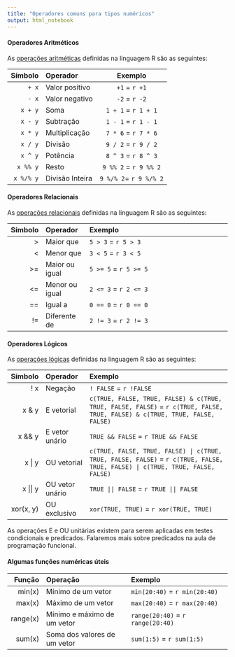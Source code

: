```yaml
---
title: "Operadores comuns para tipos numéricos"
output: html_notebook
---
```


#### Operadores Aritméticos

As [operações aritméticas](https://stat.ethz.ch/R-manual/R-devel/library/base/html/Arithmetic.html) definidas na linguagem R são as seguintes:

| Símbolo   | Operador       | Exemplo               |
|----------:|:---------------|:---------------------:|
| `+ x`     | Valor positivo | `+1` = `r +1`         | 
| `- x`     | Valor negativo | `-2` = `r -2`         |
| `x + y`   | Soma           | `1 + 1`  = `r 1 + 1`  |
| `x - y`   | Subtração      | `1 - 1`  = `r 1 - 1`  |
| `x * y`   | Multiplicação  | `7 * 6`  = `r 7 * 6`  |
| `x / y`   | Divisão        | `9 / 2`  = `r 9 / 2`  |
| `x ^ y`   | Potência       | `8 ^ 3`  = `r 8 ^ 3`  |
| `x %% y`  | Resto          | `9 %% 2` = `r 9 %% 2` |
| `x %/% y` | Divisão Inteira| `9 %/% 2`= `r 9 %/% 2`|

#### Operadores Relacionais

As [operações relacionais](https://stat.ethz.ch/R-manual/R-devel/library/base/html/Comparison.html) definidas na linguagem R são as seguintes:

| Símbolo   | Operador        | Exemplo                                               |
|----------:|:----------------|:------------------------------------------------------|
| >         | Maior que       | `5 > 3` = `r 5 > 3`                                   |
| <         | Menor que       | `3 < 5` = `r 3 < 5`                                   |
| >=        | Maior ou igual  | `5 >= 5` = `r 5 >= 5`                                 |
| <=        | Menor ou igual  | `2 <= 3` = `r 2 <= 3`                                 |
| ==        | Igual a         | `0 == 0` = `r 0 == 0`                                 |
| !=        | Diferente de    | `2 != 3` = `r 2 != 3`                                 |


#### Operadores Lógicos

As [operações lógicas](https://stat.ethz.ch/R-manual/R-devel/library/base/html/Logic.html) definidas na linguagem R são as seguintes:

| Símbolo   | Operador        | Exemplo                                               |
|----------:|:----------------|:------------------------------------------------------|
| ! x       | Negação         | `! FALSE` = `r !FALSE`                                |
| x & y     | E vetorial      | `c(TRUE, FALSE, TRUE, FALSE) & c(TRUE, TRUE, FALSE, FALSE)` = `r c(TRUE, FALSE, TRUE, FALSE) & c(TRUE, TRUE, FALSE, FALSE)`|
| x && y    | E vetor unário  | `TRUE && FALSE` = `r TRUE && FALSE`                   |
| x \| y    | OU vetorial     | `c(TRUE, FALSE, TRUE, FALSE) | c(TRUE, TRUE, FALSE, FALSE)` = `r c(TRUE, FALSE, TRUE, FALSE) | c(TRUE, TRUE, FALSE, FALSE)`|
| x \|\| y  | OU vetor unário | `TRUE || FALSE` = `r TRUE || FALSE`                   |
| xor(x, y) | OU exclusivo    | `xor(TRUE, TRUE)` = `r xor(TRUE, TRUE)`               |

As operações E e OU unitárias existem para serem aplicadas em testes condicionais e predicados. Falaremos mais sobre predicados na aula de programação funcional.


#### Algumas funções numéricas úteis

| Função    | Operação                     | Exemplo                           |
|----------:|:-----------------------------|:----------------------------------|
| min(x)    | Mínimo de um vetor           | `min(20:40)` = `r min(20:40)`     |
| max(x)    | Máximo de um vetor           | `max(20:40)` = `r max(20:40)`     |
| range(x)  | Mínimo e máximo de um vetor  | `range(20:40)` = `r range(20:40)` |
| sum(x)    | Soma dos valores de um vetor | `sum(1:5)` = `r sum(1:5)`         |

